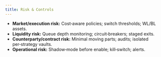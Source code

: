 ```yaml
---
title: Risk & Controls
---
```


- **Market/execution risk:** Cost‑aware policies; switch thresholds; WL/BL assets.
- **Liquidity risk:** Queue depth monitoring; circuit‑breakers; staged exits.
- **Counterparty/contract risk:** Minimal moving parts; audits; isolated per‑strategy vaults.
- **Operational risk:** Shadow‑mode before enable; kill‑switch; alerts.